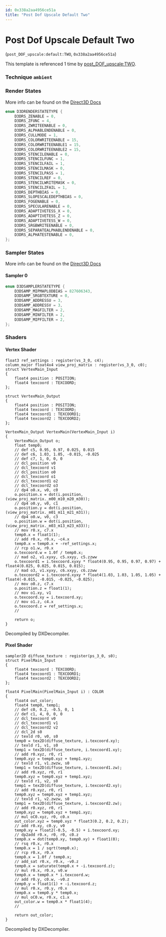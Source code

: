 ```yaml
---
id: 0x338a2aa4956ce51a
title: "Post Dof Upscale Default Two"
---
```


# Post Dof Upscale Default Two
(`post_DOF_upscale:default:TWO`, `0x338a2aa4956ce51a`)

This template is referenced 1 time by [post_DOF_upscale:TWO](/docs/Generated/Render%20Templates/post.render_template_database#post-dof-upscale-two).


### Technique `ambient`
### Render States
More info can be found on the [Direct3D Docs](https://learn.microsoft.com/en-us/windows/win32/direct3d9/d3drenderstatetype)
```cpp
enum D3DRENDERSTATETYPE {
	D3DRS_ZENABLE = 0,
	D3DRS_ZFUNC = 4,
	D3DRS_ZWRITEENABLE = 0,
	D3DRS_ALPHABLENDENABLE = 0,
	D3DRS_CULLMODE = 1,
	D3DRS_COLORWRITEENABLE = 15,
	D3DRS_COLORWRITEENABLE1 = 15,
	D3DRS_COLORWRITEENABLE2 = 15,
	D3DRS_STENCILENABLE = 0,
	D3DRS_STENCILFUNC = 1,
	D3DRS_STENCILFAIL = 1,
	D3DRS_STENCILMASK = 0,
	D3DRS_STENCILPASS = 1,
	D3DRS_STENCILREF = 0,
	D3DRS_STENCILWRITEMASK = 0,
	D3DRS_STENCILZFAIL = 1,
	D3DRS_DEPTHBIAS = 0,
	D3DRS_SLOPESCALEDEPTHBIAS = 0,
	D3DRS_FOGENABLE = 0,
	D3DRS_SPECULARENABLE = 0,
	D3DRS_ADAPTIVETESS_X = 0,
	D3DRS_ADAPTIVETESS_Z = 0,
	D3DRS_ADAPTIVETESS_W = 0,
	D3DRS_SRGBWRITEENABLE = 0,
	D3DRS_SEPARATEALPHABLENDENABLE = 0,
	D3DRS_ALPHATESTENABLE = 0,
};
```
### Sampler States
More info can be found on the [Direct3D Docs](https://learn.microsoft.com/en-us/windows/win32/direct3d9/d3dsamplerstatetype)
#### Sampler 0
```cpp
enum D3DSAMPLERSTATETYPE {
	D3DSAMP_MIPMAPLODBIAS = 827606343,
	D3DSAMP_SRGBTEXTURE = 0,
	D3DSAMP_ADDRESSU = 3,
	D3DSAMP_ADDRESSV = 3,
	D3DSAMP_MAGFILTER = 2,
	D3DSAMP_MINFILTER = 2,
	D3DSAMP_MIPFILTER = 2,
};
```
### Shaders
#### Vertex Shader
```hlsl
float3 ref_settings : register(vs_3_0, c4);
column_major float4x4 view_proj_matrix : register(vs_3_0, c0);
struct VertexMain_Input
{
    float4 position : POSITION;
    float4 texcoord : TEXCOORD;
};

struct VertexMain_Output
{
    float4 position : POSITION;
    float4 texcoord : TEXCOORD;
    float4 texcoord1 : TEXCOORD1;
    float4 texcoord2 : TEXCOORD2;
};

VertexMain_Output VertexMain(VertexMain_Input i)
{
    VertexMain_Output o;
    float temp0;
    // def c5, 0.95, 0.97, 0.025, 0.015
    // def c6, 1.03, 1.05, -0.015, -0.025
    // def c7, 1, 0, 0, 0
    // dcl_position v0
    // dcl_texcoord v1
    // dcl_position o0
    // dcl_texcoord o1
    // dcl_texcoord1 o2
    // dcl_texcoord2 o3
    // dp4 o0.x, v0, c0
    o.position.x = dot(i.position, (view_proj_matrix._m00_m10_m20_m30));
    // dp4 o0.y, v0, c1
    o.position.y = dot(i.position, (view_proj_matrix._m01_m11_m21_m31));
    // dp4 o0.w, v0, c3
    o.position.w = dot(i.position, (view_proj_matrix._m03_m13_m23_m33));
    // mov r0.x, c7.x
    temp0.x = float1(1);
    // add r0.x, r0.x, -c4.x
    temp0.x = temp0.x + -ref_settings.x;
    // rcp o1.w, r0.x
    o.texcoord.w = 1.0f / temp0.x;
    // mad o2, v1.xyxy, c5.xxyy, c5.zzww
    o.texcoord1 = i.texcoord.xyxy * float4(0.95, 0.95, 0.97, 0.97) + float4(0.025, 0.025, 0.015, 0.015);
    // mad o3, v1.xyxy, c6.xxyy, c6.zzww
    o.texcoord2 = i.texcoord.xyxy * float4(1.03, 1.03, 1.05, 1.05) + float4(-0.015, -0.015, -0.025, -0.025);
    // mov o0.z, c7.x
    o.position.z = float1(1);
    // mov o1.xy, v1
    o.texcoord.xy = i.texcoord.xy;
    // mov o1.z, c4.x
    o.texcoord.z = ref_settings.x;
    // 

    return o;
}
```
Decompiled by DXDecompiler.
#### Pixel Shader
```hlsl
sampler2D diffuse_texture : register(ps_3_0, s0);
struct PixelMain_Input
{
    float4 texcoord : TEXCOORD;
    float4 texcoord1 : TEXCOORD1;
    float4 texcoord2 : TEXCOORD2;
};

float4 PixelMain(PixelMain_Input i) : COLOR
{
    float4 out_color;
    float4 temp0, temp1;
    // def c0, 0.2, -0.5, 0, 1
    // def c1, 4, 0, 0, 0
    // dcl_texcoord v0
    // dcl_texcoord1 v1
    // dcl_texcoord2 v2
    // dcl_2d s0
    // texld r0, v0, s0
    temp0 = tex2D(diffuse_texture, i.texcoord.xy);
    // texld r1, v1, s0
    temp1 = tex2D(diffuse_texture, i.texcoord1.xy);
    // add r0.xyz, r0, r1
    temp0.xyz = temp0.xyz + temp1.xyz;
    // texld r1, v1.zwzw, s0
    temp1 = tex2D(diffuse_texture, i.texcoord1.zw);
    // add r0.xyz, r0, r1
    temp0.xyz = temp0.xyz + temp1.xyz;
    // texld r1, v2, s0
    temp1 = tex2D(diffuse_texture, i.texcoord2.xy);
    // add r0.xyz, r0, r1
    temp0.xyz = temp0.xyz + temp1.xyz;
    // texld r1, v2.zwzw, s0
    temp1 = tex2D(diffuse_texture, i.texcoord2.zw);
    // add r0.xyz, r0, r1
    temp0.xyz = temp0.xyz + temp1.xyz;
    // mul oC0.xyz, r0, c0.x
    out_color.xyz = temp0.xyz * float3(0.2, 0.2, 0.2);
    // add r0.xy, c0.y, v0
    temp0.xy = float2(-0.5, -0.5) + i.texcoord.xy;
    // dp2add r0.x, r0, r0, c0.z
    temp0.x = dot(temp0.xy, temp0.xy) + float1(0);
    // rsq r0.x, r0.x
    temp0.x = 1 / sqrt(temp0.x);
    // rcp r0.x, r0.x
    temp0.x = 1.0f / temp0.x;
    // add_sat r0.x, r0.x, -v0.z
    temp0.x = saturate(temp0.x + -i.texcoord.z);
    // mul r0.x, r0.x, v0.w
    temp0.x = temp0.x * i.texcoord.w;
    // add r0.y, c0.w, -v0.z
    temp0.y = float1(1) + -i.texcoord.z;
    // mul r0.x, r0.y, r0.x
    temp0.x = temp0.y * temp0.x;
    // mul oC0.w, r0.x, c1.x
    out_color.w = temp0.x * float1(4);
    // 

    return out_color;
}
```
Decompiled by DXDecompiler.
